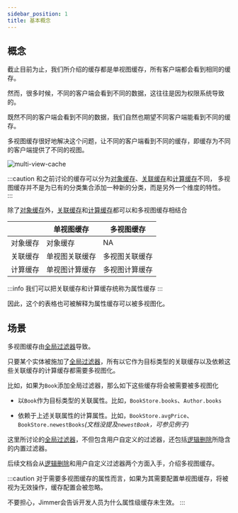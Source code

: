 ```yaml
---
sidebar_position: 1
title: 基本概念
---
```


## 概念

截止目前为止，我们所介绍的缓存都是单视图缓存，所有客户端都会看到相同的缓存。

然而，很多时候，不同的客户端会看到不同的数据，这往往是因为权限系统导致的。

既然不同的客户端会看到不同的数据，我们自然也期望不同客户端能看到不同的缓存。

多视图缓存很好地解决这个问题，让不同的客户端看到不同的缓存，即缓存为不同的客户端提供了不同的视图。

![multi-view-cache](@site/static/img/multi-view-cache.png)

:::caution
和之前讨论的缓存可以分为[对象缓存](./cache-type/object)、[关联缓存](./cache-type/association)和[计算缓存](./cache-type/calculation)不同，
多视图缓存并不是为已有的分类集合添加一种新的分类，而是另外一个维度的特性。
:::

除了[对象缓存](./cache-type/object)外，[关联缓存](./cache-type/association)和[计算缓存](./cache-type/calculation)都可以和多视图缓存相结合

||单视图缓存|多视图缓存|
|---|---|---|
|对象缓存|对象缓存|NA|
|关联缓存|单视图关联缓存|多视图关联缓存|
|计算缓存|单视图计算缓存|多视图计算缓存|

:::info
我们可以把关联缓存和计算缓存统称为属性缓存
:::

因此，这个的表格也可被解释为属性缓存可以被多视图化。

## 场景

多视图缓存由[全局过滤器](../../query/global-filter)导致。

只要某个实体被施加了[全局过滤器](../../query/global-filter)，所有以它作为目标类型的关联缓存以及依赖这些关联缓存的计算缓存都需要多视图化。

比如，如果为`Book`添加全局过滤器，那么如下这些缓存将会被需要被多视图化

-   以`Book`作为目标类型的关联属性。比如，`BookStore.books`、`Author.books`

-   依赖于上述关联属性的计算属性。比如，`BookStore.avgPrice`、`BookStore.newestBooks`*(文档没提及`newestBook`，可参见例子)*

这里所讨论的[全局过滤器](../../query/global-filter)，不但包含用户自定义的过滤器，还包括[逻辑删除](../../mapping/advanced/logical-deleted)所隐含的内置过滤器。

后续文档会从[逻辑删除](../../mapping/advanced/logical-deleted)和用户自定义过滤器两个方面入手，介绍多视图缓存。

:::caution
对于需要多视图缓存的属性而言，如果为其需要配置单视图缓存，将被视为无效操作，缓存配置会被忽略。

不要担心，Jimmer会告诉开发人员为什么属性级缓存未生效。
:::